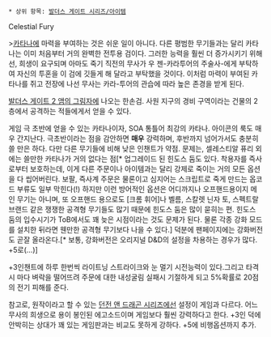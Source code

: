  * 상위 항목: [[발더스 게이트 시리즈/아이템]]

Celestial Fury

>[[카타나]]에 마력을 부여하는 것은 쉬운 일이 아니다. 다른 평범한 무기들과는 달리 카타나는 이미 처음부터 거의 완벽한 전투용 검이다. 그러한 능력을 훨씬 더 증가시키기 위해선, 희생이 요구되며 아마도 죽기 직전의 무사가 우 젠-카라투어의 주술사-에게 부탁하여 자신의 투혼을 이 검에 깃들게 해 달라고 부탁했을 것이다. 이처럼 마력이 부여된 카타나를 쥐고 전장에 나선 무사는 카라-투어의 관습에 따라 높은 존경을 받게 된다.

[[발더스 게이트 2 앰의 그림자]]에 나오는 한손검. 사원 지구의 경비 구역이라는 건물의 2층에서 공격하는 적들에게서 얻을 수 있다. 

게임 극 초반에 얻을 수 있는 카타나이자, SOA 통틀어 최강의 카타나. 아이콘의 룩도 매우 간지난다. 극초반이라는 점을 감안하면 '''매우''' 강력하며, 후반까지 넘어가서도 충분히 쓸 만은 하다. 다만 다른 무기들에 비해 낮은 인챈트가 약점. 문제는, 셀레스티알 퓨리 외에는 쓸만한 카타나가 거의 없다는 점[* 업그레이드 된 힌도스 둠도 있다. 착용자를 즉사로부터 보호하는데, 이게 다른 주문이나 아이템과는 달리 강제로 죽이는 거의 모든 옵션을 다 씹어버린다. 보팔, 즉사계 주문은 물론이고 심지어는 스크립트로 죽게 만드는 옵코드 부류도 일부 막힌다(!) 하지만 이런 방어적인 옵션은 어디까지나 오프핸드용이지 메인 무기는 아니며, 또 오프핸드 용으로도 [크롬 휘어]나 벨름, 스칼렛 닌자 토, 스펙트랄 브랜드 같은 쟁쟁한 공격형 무기들도 많기 때문에 힌도스 둠은 많이 묻히는 편. 힌도스 둠의 입수시기가 ToB에서도 꽤 늦은 시점이라는 것도 문제가 된다. 물론 각종 강화 모드를 설치한 뒤라면 웬만한 공격형 무기보다 나을 수 있다.] 덕분에 팬페이지에는 강화버전도 곧잘 올라온다.[* 보통, 강화버전은 오리지널 D&D의 설정을 차용하는 경우가 많다. +5로(...)]

+3인챈트에 하루 한번씩 라이트닝 스트라이크와 눈 멀기 시전능력이 있다.그리고 타격시 마다 벼락을 떨어뜨려 주문에 대한 내성굴림 실패시 기절하게 되고 5%확률로 20점의 전기 피해를 준다. 

참고로, 원작이라고 할 수 있는 [[던전 앤 드래곤 시리즈]]에선 설정이 게임과 다르다. 어느 무사의 희생으로 용이 봉인된 에고소드이며 게임보다 훨씬 강력하다고 한다. +3인 덕에 안박히는 상대가 꽤 있는 게임판과는 비교도 못하게 강하다. +5에 비행옵션까지 추가.
